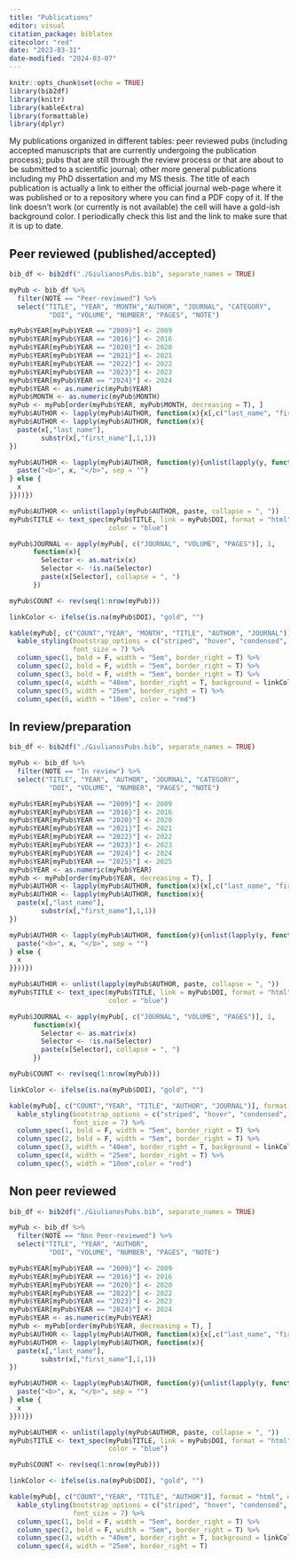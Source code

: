 ```yaml
---
title: "Publications"
editor: visual
citation_package: biblatex
citecolor: "red"
date: "2023-03-31"
date-modified: "2024-03-07"
---
```


```r
knitr::opts_chunk$set(echo = TRUE)
library(bib2df)
library(knitr)
library(kableExtra)
library(formattable)
library(dplyr)
```

My publications organized in different tables: peer reviewed pubs (including accepted manuscripts that are currently undergoing the publication process); pubs that are still through the review process or that are about to be submitted to a scientific journal; other more general publications including my PhD dissertation and my MS thesis. The title of each publication is actually a link to either the official journal web-page where it was published or to a repository where you can find a PDF copy of it. If the link doesn't work (or currently is not available) the cell will have a gold-ish background color. I periodically check this list and the link to make sure that it is up to date.

## Peer reviewed (published/accepted)

```r
bib_df <- bib2df("./GiulianosPubs.bib", separate_names = TRUE)

myPub <- bib_df %>% 
  filter(NOTE == "Peer-reviewed") %>% 
  select("TITLE", "YEAR", "MONTH","AUTHOR", "JOURNAL", "CATEGORY",
          "DOI", "VOLUME", "NUMBER", "PAGES", "NOTE")

myPub$YEAR[myPub$YEAR == "2009}"] <- 2009
myPub$YEAR[myPub$YEAR == "2016}"] <- 2016
myPub$YEAR[myPub$YEAR == "2020}"] <- 2020
myPub$YEAR[myPub$YEAR == "2021}"] <- 2021
myPub$YEAR[myPub$YEAR == "2022}"] <- 2022
myPub$YEAR[myPub$YEAR == "2023}"] <- 2023
myPub$YEAR[myPub$YEAR == "2024}"] <- 2024
myPub$YEAR <- as.numeric(myPub$YEAR)
myPub$MONTH <- as.numeric(myPub$MONTH)
myPub <- myPub[order(myPub$YEAR, myPub$MONTH, decreasing = T), ]
myPub$AUTHOR <- lapply(myPub$AUTHOR, function(x){x[,c("last_name", "first_name")]})
myPub$AUTHOR <- lapply(myPub$AUTHOR, function(x){
  paste(x[,"last_name"],
        substr(x[,"first_name"],1,1))
})

myPub$AUTHOR <- lapply(myPub$AUTHOR, function(y){unlist(lapply(y, function(x){if (x == "Colosimo G"){
  paste("<b>", x, "</b>", sep = "")
} else {
  x
}}))})

myPub$AUTHOR <- unlist(lapply(myPub$AUTHOR, paste, collapse = ", "))
myPub$TITLE <- text_spec(myPub$TITLE, link = myPub$DOI, format = "html",
                         color = "blue")

myPub$JOURNAL <- apply(myPub[, c("JOURNAL", "VOLUME", "PAGES")], 1,
      function(x){
        Selector <- as.matrix(x)
        Selector <- !is.na(Selector)
        paste(x[Selector], collapse = ", ")
      })

myPub$COUNT <- rev(seq(1:nrow(myPub)))

linkColor <- ifelse(is.na(myPub$DOI), "gold", "")

kable(myPub[, c("COUNT","YEAR", "MONTH", "TITLE", "AUTHOR", "JOURNAL")], format = "html", escape = F) %>%
  kable_styling(bootstrap_options = c("striped", "hover", "condensed", "responsive"),
                font_size = 7) %>%
  column_spec(1, bold = F, width = "5em", border_right = T) %>%
  column_spec(2, bold = F, width = "5em", border_right = T) %>%
  column_spec(3, bold = F, width = "5em", border_right = T) %>%
  column_spec(4, width = "40em", border_right = T, background = linkColor) %>%
  column_spec(5, width = "25em", border_right = T) %>%
  column_spec(6, width = "10em", color = "red")
```

## In review/preparation

```r
bib_df <- bib2df("./GiulianosPubs.bib", separate_names = TRUE)

myPub <- bib_df %>% 
  filter(NOTE == "In review") %>% 
  select("TITLE", "YEAR", "AUTHOR", "JOURNAL", "CATEGORY",
          "DOI", "VOLUME", "NUMBER", "PAGES", "NOTE")

myPub$YEAR[myPub$YEAR == "2009}"] <- 2009
myPub$YEAR[myPub$YEAR == "2016}"] <- 2016
myPub$YEAR[myPub$YEAR == "2020}"] <- 2020
myPub$YEAR[myPub$YEAR == "2021}"] <- 2021
myPub$YEAR[myPub$YEAR == "2022}"] <- 2022
myPub$YEAR[myPub$YEAR == "2023}"] <- 2023
myPub$YEAR[myPub$YEAR == "2024}"] <- 2024
myPub$YEAR[myPub$YEAR == "2025}"] <- 2025
myPub$YEAR <- as.numeric(myPub$YEAR)
myPub <- myPub[order(myPub$YEAR, decreasing = T), ]
myPub$AUTHOR <- lapply(myPub$AUTHOR, function(x){x[,c("last_name", "first_name")]})
myPub$AUTHOR <- lapply(myPub$AUTHOR, function(x){
  paste(x[,"last_name"],
        substr(x[,"first_name"],1,1))
})

myPub$AUTHOR <- lapply(myPub$AUTHOR, function(y){unlist(lapply(y, function(x){if (x == "Colosimo G"){
  paste("<b>", x, "</b>", sep = "")
} else {
  x
}}))})

myPub$AUTHOR <- unlist(lapply(myPub$AUTHOR, paste, collapse = ", "))
myPub$TITLE <- text_spec(myPub$TITLE, link = myPub$DOI, format = "html",
                         color = "blue")

myPub$JOURNAL <- apply(myPub[, c("JOURNAL", "VOLUME", "PAGES")], 1,
      function(x){
        Selector <- as.matrix(x)
        Selector <- !is.na(Selector)
        paste(x[Selector], collapse = ", ")
      })

myPub$COUNT <- rev(seq(1:nrow(myPub)))

linkColor <- ifelse(is.na(myPub$DOI), "gold", "")

kable(myPub[, c("COUNT","YEAR", "TITLE", "AUTHOR", "JOURNAL")], format = "html", escape = F) %>%
  kable_styling(bootstrap_options = c("striped", "hover", "condensed", "responsive"),
                font_size = 7) %>%
  column_spec(1, bold = F, width = "5em", border_right = T) %>%
  column_spec(2, bold = F, width = "5em", border_right = T) %>%
  column_spec(3, width = "40em", border_right = T, background = linkColor) %>%
  column_spec(4, width = "25em", border_right = T) %>%
  column_spec(5, width = "10em",color = "red")

```

## Non peer reviewed

```r
bib_df <- bib2df("./GiulianosPubs.bib", separate_names = TRUE)

myPub <- bib_df %>% 
  filter(NOTE == "Non Peer-reviewed") %>% 
  select("TITLE", "YEAR", "AUTHOR",
          "DOI", "VOLUME", "NUMBER", "PAGES", "NOTE")

myPub$YEAR[myPub$YEAR == "2009}"] <- 2009
myPub$YEAR[myPub$YEAR == "2016}"] <- 2016
myPub$YEAR[myPub$YEAR == "2020}"] <- 2020
myPub$YEAR[myPub$YEAR == "2022}"] <- 2022
myPub$YEAR[myPub$YEAR == "2023}"] <- 2023
myPub$YEAR[myPub$YEAR == "2024}"] <- 2024
myPub$YEAR <- as.numeric(myPub$YEAR)
myPub <- myPub[order(myPub$YEAR, decreasing = T), ]
myPub$AUTHOR <- lapply(myPub$AUTHOR, function(x){x[,c("last_name", "first_name")]})
myPub$AUTHOR <- lapply(myPub$AUTHOR, function(x){
  paste(x[,"last_name"],
        substr(x[,"first_name"],1,1))
})

myPub$AUTHOR <- lapply(myPub$AUTHOR, function(y){unlist(lapply(y, function(x){if (x == "Colosimo G"){
  paste("<b>", x, "</b>", sep = "")
} else {
  x
}}))})

myPub$AUTHOR <- unlist(lapply(myPub$AUTHOR, paste, collapse = ", "))
myPub$TITLE <- text_spec(myPub$TITLE, link = myPub$DOI, format = "html",
                         color = "blue")

myPub$COUNT <- rev(seq(1:nrow(myPub)))

linkColor <- ifelse(is.na(myPub$DOI), "gold", "")

kable(myPub[, c("COUNT","YEAR", "TITLE", "AUTHOR")], format = "html", escape = F) %>%
  kable_styling(bootstrap_options = c("striped", "hover", "condensed", "responsive"),
                font_size = 7) %>%
  column_spec(1, bold = F, width = "5em", border_right = T) %>%
  column_spec(2, bold = F, width = "5em", border_right = T) %>%
  column_spec(3, width = "40em", border_right = T, background = linkColor) %>%
  column_spec(4, width = "25em", border_right = T)
```
